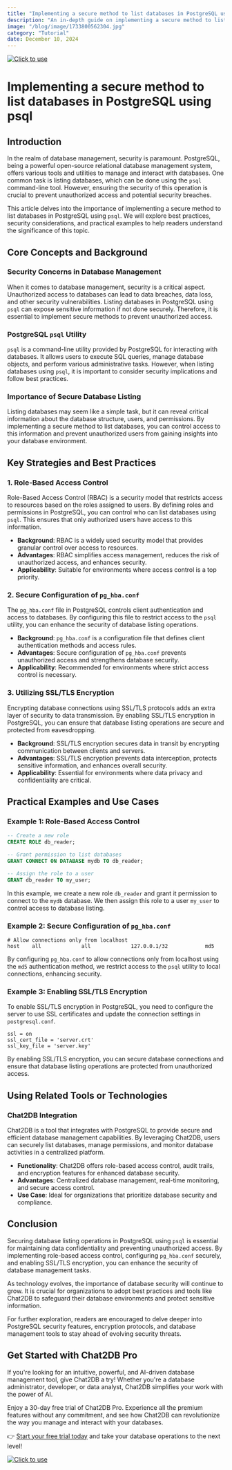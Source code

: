 ```yaml
---
title: "Implementing a secure method to list databases in PostgreSQL using psql"
description: "An in-depth guide on implementing a secure method to list databases in PostgreSQL using psql, focusing on security best practices and practical examples."
image: "/blog/image/1733800562304.jpg"
category: "Tutorial"
date: December 10, 2024
---
```

[![Click to use](/image/blog/bg/chat2db1.png)](https://app.chat2db.ai/)
# Implementing a secure method to list databases in PostgreSQL using psql


<Authors date="December 10, 2024">
  <Author name="Rowan Hill" link="https://chat2db.ai" />
</Authors>

## Introduction

In the realm of database management, security is paramount. PostgreSQL, being a powerful open-source relational database management system, offers various tools and utilities to manage and interact with databases. One common task is listing databases, which can be done using the `psql` command-line tool. However, ensuring the security of this operation is crucial to prevent unauthorized access and potential security breaches.

This article delves into the importance of implementing a secure method to list databases in PostgreSQL using `psql`. We will explore best practices, security considerations, and practical examples to help readers understand the significance of this topic.

## Core Concepts and Background

### Security Concerns in Database Management

When it comes to database management, security is a critical aspect. Unauthorized access to databases can lead to data breaches, data loss, and other security vulnerabilities. Listing databases in PostgreSQL using `psql` can expose sensitive information if not done securely. Therefore, it is essential to implement secure methods to prevent unauthorized access.

### PostgreSQL `psql` Utility

`psql` is a command-line utility provided by PostgreSQL for interacting with databases. It allows users to execute SQL queries, manage database objects, and perform various administrative tasks. However, when listing databases using `psql`, it is important to consider security implications and follow best practices.

### Importance of Secure Database Listing

Listing databases may seem like a simple task, but it can reveal critical information about the database structure, users, and permissions. By implementing a secure method to list databases, you can control access to this information and prevent unauthorized users from gaining insights into your database environment.

## Key Strategies and Best Practices

### 1. Role-Based Access Control

Role-Based Access Control (RBAC) is a security model that restricts access to resources based on the roles assigned to users. By defining roles and permissions in PostgreSQL, you can control who can list databases using `psql`. This ensures that only authorized users have access to this information.

- **Background**: RBAC is a widely used security model that provides granular control over access to resources.
- **Advantages**: RBAC simplifies access management, reduces the risk of unauthorized access, and enhances security.
- **Applicability**: Suitable for environments where access control is a top priority.

### 2. Secure Configuration of `pg_hba.conf`

The `pg_hba.conf` file in PostgreSQL controls client authentication and access to databases. By configuring this file to restrict access to the `psql` utility, you can enhance the security of database listing operations.

- **Background**: `pg_hba.conf` is a configuration file that defines client authentication methods and access rules.
- **Advantages**: Secure configuration of `pg_hba.conf` prevents unauthorized access and strengthens database security.
- **Applicability**: Recommended for environments where strict access control is necessary.

### 3. Utilizing SSL/TLS Encryption

Encrypting database connections using SSL/TLS protocols adds an extra layer of security to data transmission. By enabling SSL/TLS encryption in PostgreSQL, you can ensure that database listing operations are secure and protected from eavesdropping.

- **Background**: SSL/TLS encryption secures data in transit by encrypting communication between clients and servers.
- **Advantages**: SSL/TLS encryption prevents data interception, protects sensitive information, and enhances overall security.
- **Applicability**: Essential for environments where data privacy and confidentiality are critical.

## Practical Examples and Use Cases

### Example 1: Role-Based Access Control

```sql
-- Create a new role
CREATE ROLE db_reader;

-- Grant permission to list databases
GRANT CONNECT ON DATABASE mydb TO db_reader;

-- Assign the role to a user
GRANT db_reader TO my_user;
```

In this example, we create a new role `db_reader` and grant it permission to connect to the `mydb` database. We then assign this role to a user `my_user` to control access to database listing.

### Example 2: Secure Configuration of `pg_hba.conf`

```
# Allow connections only from localhost
host    all             all             127.0.0.1/32            md5
```

By configuring `pg_hba.conf` to allow connections only from localhost using the `md5` authentication method, we restrict access to the `psql` utility to local connections, enhancing security.

### Example 3: Enabling SSL/TLS Encryption

To enable SSL/TLS encryption in PostgreSQL, you need to configure the server to use SSL certificates and update the connection settings in `postgresql.conf`.

```
ssl = on
ssl_cert_file = 'server.crt'
ssl_key_file = 'server.key'
```

By enabling SSL/TLS encryption, you can secure database connections and ensure that database listing operations are protected from unauthorized access.

## Using Related Tools or Technologies

### Chat2DB Integration

Chat2DB is a tool that integrates with PostgreSQL to provide secure and efficient database management capabilities. By leveraging Chat2DB, users can securely list databases, manage permissions, and monitor database activities in a centralized platform.

- **Functionality**: Chat2DB offers role-based access control, audit trails, and encryption features for enhanced database security.
- **Advantages**: Centralized database management, real-time monitoring, and secure access control.
- **Use Case**: Ideal for organizations that prioritize database security and compliance.

## Conclusion

Securing database listing operations in PostgreSQL using `psql` is essential for maintaining data confidentiality and preventing unauthorized access. By implementing role-based access control, configuring `pg_hba.conf` securely, and enabling SSL/TLS encryption, you can enhance the security of database management tasks.

As technology evolves, the importance of database security will continue to grow. It is crucial for organizations to adopt best practices and tools like Chat2DB to safeguard their database environments and protect sensitive information.

For further exploration, readers are encouraged to delve deeper into PostgreSQL security features, encryption protocols, and database management tools to stay ahead of evolving security threats.


## Get Started with Chat2DB Pro

If you're looking for an intuitive, powerful, and AI-driven database management tool, give Chat2DB a try! Whether you're a database administrator, developer, or data analyst, Chat2DB simplifies your work with the power of AI.

Enjoy a 30-day free trial of Chat2DB Pro. Experience all the premium features without any commitment, and see how Chat2DB can revolutionize the way you manage and interact with your databases.

👉 [Start your free trial today](https://app.chat2db.ai/) and take your database operations to the next level!

[![Click to use](/image/blog/bg/chat2db.jpg)](https://app.chat2db.ai/)